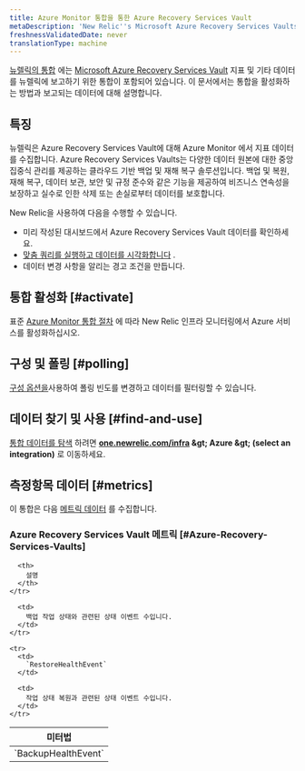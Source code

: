 ```yaml
---
title: Azure Monitor 통합을 통한 Azure Recovery Services Vault
metaDescription: 'New Relic''s Microsoft Azure Recovery Services Vaults integration: what data it reports and how to enable it.'
freshnessValidatedDate: never
translationType: machine
---
```


[뉴렐릭의 통합](/docs/infrastructure/introduction-infra-monitoring) 에는 [Microsoft Azure Recovery Services Vault](https://learn.microsoft.com/en-us/azure/backup/backup-azure-recovery-services-vault-overview/) 지표 및 기타 데이터를 뉴렐릭에 보고하기 위한 통합이 포함되어 있습니다. 이 문서에서는 통합을 활성화하는 방법과 보고되는 데이터에 대해 설명합니다.

## 특징

뉴렐릭은 Azure Recovery Services Vault에 대해 Azure Monitor 에서 지표 데이터를 수집합니다. Azure Recovery Services Vaults는 다양한 데이터 원본에 대한 중앙 집중식 관리를 제공하는 클라우드 기반 백업 및 재해 복구 솔루션입니다. 백업 및 복원, 재해 복구, 데이터 보관, 보안 및 규정 준수와 같은 기능을 제공하여 비즈니스 연속성을 보장하고 실수로 인한 삭제 또는 손실로부터 데이터를 보호합니다.

New Relic을 사용하여 다음을 수행할 수 있습니다.

* 미리 작성된 대시보드에서 Azure Recovery Services Vault 데이터를 확인하세요.
* [맞춤 쿼리를 실행하고 데이터를 시각화합니다](/docs/infrastructure/integrations-getting-started/getting-started/use-integration-data-new-relic-insights) .
* 데이터 변경 사항을 알리는 경고 조건을 만듭니다.

## 통합 활성화 [#activate]

표준 [Azure Monitor 통합 절차](/docs/infrastructure/microsoft-azure-integrations/azure-integrations-list/azure-monitor) 에 따라 New Relic 인프라 모니터링에서 Azure 서비스를 활성화하십시오.

## 구성 및 폴링 [#polling]

[구성 옵션을](/docs/infrastructure/microsoft-azure-integrations/azure-integrations-list/azure-monitor/#settings)사용하여 폴링 빈도를 변경하고 데이터를 필터링할 수 있습니다.

## 데이터 찾기 및 사용 [#find-and-use]

[통합 데이터를 탐색](/docs/infrastructure/integrations/find-use-infrastructure-integration-data) 하려면 <DNT>**[one.newrelic.com/infra](https://one.newrelic.com/infra) &amp;gt; Azure &amp;gt; (select an integration)**</DNT> 로 이동하세요.

## 측정항목 데이터 [#metrics]

이 통합은 다음 [메트릭 데이터](/docs/infrastructure/integrations-getting-started/getting-started/understand-integration-data-data-types#metric) 를 수집합니다.

### Azure Recovery Services Vault 메트릭 [#Azure-Recovery-Services-Vaults]

<table>
  <thead>
    <tr>
      <th style={{ width: "300px" }}>
        미터법
      </th>

      <th>
        설명
      </th>
    </tr>
  </thead>

  <tbody>
    <tr>
      <td>
        `BackupHealthEvent`
      </td>

      <td>
        백업 작업 상태와 관련된 상태 이벤트 수입니다.
      </td>
    </tr>

    <tr>
      <td>
        `RestoreHealthEvent`
      </td>

      <td>
        작업 상태 복원과 관련된 상태 이벤트 수입니다.
      </td>
    </tr>
  </tbody>
</table>